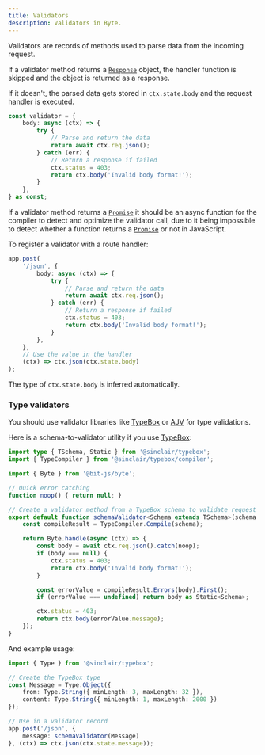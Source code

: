 ```yaml
---
title: Validators
description: Validators in Byte.
---
```


Validators are records of methods used to parse data from the incoming request.

If a validator method returns a [`Response`](https://developer.mozilla.org/en-US/docs/Web/API/Response) object, the handler function 
is skipped and the object is returned as a response. 

If it doesn't, the parsed data gets stored in `ctx.state.body` and the request handler is executed.
```ts
const validator = {
    body: async (ctx) => {
        try {
            // Parse and return the data
            return await ctx.req.json();
        } catch (err) {
            // Return a response if failed
            ctx.status = 403;
            return ctx.body('Invalid body format!');
        }
    },
} as const;
```

If a validator method returns a [`Promise`](https://developer.mozilla.org/en-US/docs/Web/JavaScript/Reference/Global_Objects/Promise) 
it should be an async function for the compiler to detect and optimize the validator call, due to it being impossible to detect whether a function returns a 
[`Promise`](https://developer.mozilla.org/en-US/docs/Web/JavaScript/Reference/Global_Objects/Promise) or not in JavaScript.

To register a validator with a route handler:
```ts
app.post(
    '/json', {
        body: async (ctx) => {
            try {
                // Parse and return the data
                return await ctx.req.json();
            } catch (err) {
                // Return a response if failed
                ctx.status = 403;
                return ctx.body('Invalid body format!');
            }
        },
    }, 
    // Use the value in the handler
    (ctx) => ctx.json(ctx.state.body)
);
```

The type of `ctx.state.body` is inferred automatically.

### Type validators
You should use validator libraries like [TypeBox](https://npmjs.com/package/@sinclair/typebox) 
or [AJV](https://www.npmjs.com/package/ajv) for type validations.

Here is a schema-to-validator utility if you use [TypeBox](https://npmjs.com/package/@sinclair/typebox):
```ts
import type { TSchema, Static } from '@sinclair/typebox';
import { TypeCompiler } from '@sinclair/typebox/compiler';

import { Byte } from '@bit-js/byte';

// Quick error catching
function noop() { return null; }

// Create a validator method from a TypeBox schema to validate request body
export default function schemaValidator<Schema extends TSchema>(schema: Schema) {
    const compileResult = TypeCompiler.Compile(schema);

    return Byte.handle(async (ctx) => {
        const body = await ctx.req.json().catch(noop);
        if (body === null) {
            ctx.status = 403;
            return ctx.body('Invalid body format!');
        }

        const errorValue = compileResult.Errors(body).First();
        if (errorValue === undefined) return body as Static<Schema>;

        ctx.status = 403;
        return ctx.body(errorValue.message);
    });
}
```

And example usage:
```ts
import { Type } from '@sinclair/typebox';

// Create the TypeBox type
const Message = Type.Object({
    from: Type.String({ minLength: 3, maxLength: 32 }),
    content: Type.String({ minLength: 1, maxLength: 2000 })
});

// Use in a validator record
app.post('/json', {
    message: schemaValidator(Message)
}, (ctx) => ctx.json(ctx.state.message));
```

